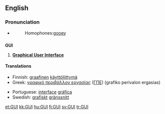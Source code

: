 {{also|guī|guǐ|guì}}
==English==

===Pronunciation===
*{{audio|en-us-GUI.ogg|Audio (US)}}
*:Homophones:[[gooey]]

==={{acronym}}===
<!-- but also pronounced as an initialism -->
'''GUI'''

# {{computing}} '''[[graphical user interface|Graphical User Interface]]'''

====Translations====
{{trans-top|graphical user interface}}
*Finnish: [[graafinen]] [[käyttöliittymä]]
*Greek: [[γραφικό περιβάλλον εργασίας]] ([[ΓΠΕ]]) (grafiko perivalon ergasias) {{n}}
{{trans-mid}}
*Portuguese: [[interface]] [[gráfica]]
*Swedish: [[grafisk]]t [[gränssnitt]]
{{trans-bottom}}

[[et:GUI]]
[[kk:GUI]]
[[hu:GUI]]
[[fi:GUI]]
[[sv:GUI]]
[[tr:GUI]]